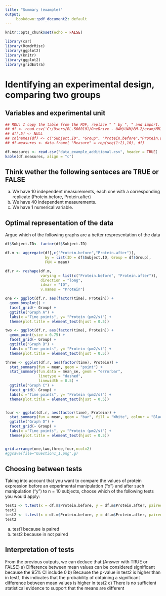 ```yaml
---
title: "Summary (example)"
output:
     bookdown::pdf_document2: default
---
```


```r
knitr::opts_chunk$set(echo = FALSE)

library(car)
library(RcmdrMisc)
library(ggplot2)
library(knitr)
library(ggplot2)
library(gridExtra)
```

# Identifying an experimental design, comparing two groups

## Variables and experimental unit

```r
## RDU: I copy the table from the PDF, replace " " by ", " and import.
## df <- read.csv('C:/Users/BL.5060101/OneDrive - UAM/UAM/BM-2/exam/MRI.csv',  header = TRUE, sep = ";",)
## df[,5] <- NULL
## colnames(df) <- c("Subject.ID", "Group", "Protein.before","Protein.after")
## df.measures <- data.frame( "Measure" = rep(seq(1:2),10), df)

df.measures <- read.csv("data_example_additional.csv", header = TRUE)
kable(df.measures, align = "c")
```
## Think wether the following senteces are TRUE or FALSE
 (a) We have 10 independent measurements, each one with a corresponding replicate (Protein.before, Protein.after)
 (b) We have 40 independent measurements.
 (c) We have 1 numerical variable.


## Optimal representation of the data

Argue which of the following graphs are a better respresentation of the data

```r
df$Subject.ID<- factor(df$Subject.ID)

df.m <- aggregate(df[,c("Protein.before","Protein.after")],
                  by = list(ID = df$Subject.ID, Group = df$Group),
                  FUN = mean)

df.r <- reshape(df.m,
                varying = list(c("Protein.before", "Protein.after")),
                direction = "long",
                idvar = "ID",
                v.names = "Protein")

one <- ggplot(df.r, aes(factor(time), Protein)) +
  geom_boxplot() +
  facet_grid(~ Group) +
  ggtitle("Graph A") +
  labs(x ="Time points", y= "Protein (µm2/s)") +
  theme(plot.title = element_text(hjust = 0.5))

two <- ggplot(df.r, aes(factor(time), Protein)) +
  geom_point(size = 0.75) +
  facet_grid(~ Group) +
  ggtitle("Graph B") +
  labs(x ="Time points", y= "Protein (µm2/s)") +
  theme(plot.title = element_text(hjust = 0.5))

three <- ggplot(df.r, aes(factor(time), Protein)) +
  stat_summary(fun = mean, geom = "point") +
  stat_summary(fun.data = mean_se, geom = "errorbar",
               linetype = "dashed",
               linewidth = 0.5) +
  ggtitle("Graph C") +
  facet_grid(~ Group) +
  labs(x ="Time points", y= "Protein (µm2/s)") +
  theme(plot.title = element_text(hjust = 0.5))


four <- ggplot(df.r, aes(factor(time), Protein)) +
  stat_summary(fun = mean, geom = "bar", fill = "White", colour = "Black") +
  ggtitle("Graph D") +
  facet_grid(~ Group) +
  labs(x ="Time points", y= "Protein (µm2/s)") +
  theme(plot.title = element_text(hjust = 0.5))


grid.arrange(one,two,three,four,ncol=2)
#ggsave(file="Question1_1.png",g)
```
## Choosing between tests

Taking into account that you want to compare the values of protein expression before an experimental manipulation ("x") and after such manipulation ("y") to n = 10 subjects, choose which of the following tests you would apply:
```r
test1 <- t.test(x = df.m$Protein.before, y = df.m$Protein.after, paired = TRUE, var.equal = FALSE)
test1
test2 <- t.test(x = df.m$Protein.before, y = df.m$Protein.after, paired = FALSE, var.equal = TRUE)
test2
```
a) test1 because is paired
b) test2 because in not paired

## Interpretation of tests

From the previous outputs, we can deduce that:(Answer with TRUE or FALSE)
a) Difference between mean values can be considered significant because the 95% CI include 0
b) Because the p-value in test2 is higher than in test1, this indicates that the probability of   obtaining a significant difference between mean values is higher in test2
c) There is no sufficient statistical evidence to support that the means are different
